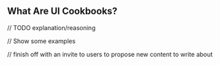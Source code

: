 ## What Are UI Cookbooks?

// TODO explanation/reasoning

// Show some examples

// finish off with an invite to users to propose new content to write about